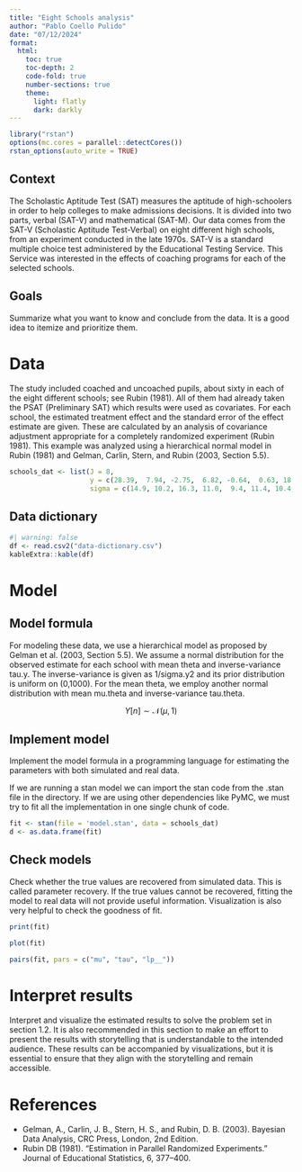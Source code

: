 ```yaml
---
title: "Eight Schools analysis"
author: "Pablo Coello Pulido"
date: "07/12/2024"
format:
  html:
    toc: true
    toc-depth: 2
    code-fold: true
    number-sections: true
    theme:
      light: flatly
      dark: darkly
---
```


```R
library("rstan")
options(mc.cores = parallel::detectCores())
rstan_options(auto_write = TRUE)
```

## Context
The Scholastic Aptitude Test (SAT) measures the aptitude of high-schoolers in order to help colleges to make admissions decisions. It is divided into two parts, verbal (SAT-V) and mathematical (SAT-M). Our data comes from the SAT-V (Scholastic Aptitude Test-Verbal) on eight different high schools, from an experiment conducted in the late 1970s. SAT-V is a standard multiple choice test administered by the Educational Testing Service. This Service was interested in the effects of coaching programs for each of the selected schools.

## Goals
Summarize what you want to know and conclude from the data. It is a good idea to itemize and prioritize them.

# Data

The study included coached and uncoached pupils, about sixty in each of the eight different schools; see Rubin (1981). All of them had already taken the PSAT (Preliminary SAT) which results were used as covariates. For each school, the estimated treatment effect and the standard error of the effect estimate are given. These are calculated by an analysis of covariance adjustment appropriate for a completely randomized experiment (Rubin 1981). This example was analyzed using a hierarchical normal model in Rubin (1981) and Gelman, Carlin, Stern, and Rubin (2003, Section 5.5).

```R
schools_dat <- list(J = 8, 
                    y = c(28.39,  7.94, -2.75,  6.82, -0.64,  0.63, 18.01, 12.16),
                    sigma = c(14.9, 10.2, 16.3, 11.0,  9.4, 11.4, 10.4, 17.6))
```

## Data dictionary

```r
#| warning: false
df <- read.csv2("data-dictionary.csv")
kableExtra::kable(df)
```

# Model


## Model formula
For modeling these data, we use a hierarchical model as proposed by Gelman et al. (2003, Section 5.5). We assume a normal distribution for the observed estimate for each school with mean theta and inverse-variance tau.y. The inverse-variance is given as 1/sigma.y2 and its prior distribution is uniform on (0,1000). For the mean theta, we employ another normal distribution with mean mu.theta and inverse-variance tau.theta.

$$Y[n] \sim \mathcal{N}(\mu, 1)$$

## Implement model
Implement the model formula in a programming language for estimating the parameters with both simulated and real data.

If we are running a stan model we can import the stan code from the .stan file in the directory. If we are using other dependencies like PyMC, we must try to fit all the implementation in one single chunk of code.


```R
fit <- stan(file = 'model.stan', data = schools_dat)
d <- as.data.frame(fit)
```

## Check models
Check whether the true values are recovered from simulated data. This is called parameter recovery. If the true values cannot be recovered, fitting the model to real data will not provide useful information. Visualization is also very helpful to check the goodness of fit.

```R
print(fit)
```

```R
plot(fit)
```

```R
pairs(fit, pars = c("mu", "tau", "lp__"))
```

# Interpret results
Interpret and visualize the estimated results to solve the problem set in section 1.2. It is also recommended in this section to make an effort to present the results with storytelling that is understandable to the intended audience. These results can be accompanied by visualizations, but it is essential to ensure that they align with the storytelling and remain accessible.

# References
* Gelman, A., Carlin, J. B., Stern, H. S., and Rubin, D. B. (2003). Bayesian Data Analysis, CRC Press, London, 2nd Edition.
* Rubin DB (1981). “Estimation in Parallel Randomized Experiments.” Journal of Educational Statistics, 6, 377–400.
